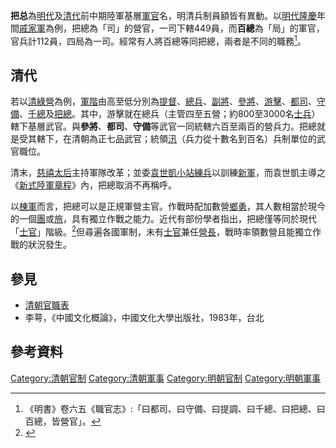 '''把总'''為[[明代|明代]]及[[清代|清代]]前中期陸軍基層[[軍官|軍官]]名，明清兵制員額皆有異動。以[[明代|明代]][[隆庆_(明朝)|隆慶]]年間[[戚家軍|戚家軍]]為例，把總為「司」的營官，一司下轄449員，而'''百總'''為「局」的軍官，官兵計112員，四局為一司。經常有人將百總等同把總，兩者是不同的職務<ref>《明書》卷六五《職官志》:「曰都司、曰守備、曰提調、曰千總、曰把總、曰百總，皆營官」。</ref>。

==清代==
若以[[清|清]][[綠營|綠營]]為例，[[軍階|軍階]]由高至低分別為[[提督總兵官|提督]]、[[總兵|總兵]]、[[副將|副將]]、[[參將|參將]]、[[游擊_(官名)|游擊]]、[[都司_(軍階)|都司]]、[[守備|守備]]、[[千總|千總]]及[[把總|把總]]。其中，游擊就在總兵（主管四至五營；約800至3000名[[士兵|士兵]]）轄下基層武官。與'''參將'''、'''都司'''、'''守備'''等武官一同統轄六百至兩百的營兵力。把總就是受其轄下，在清朝為正七品武官；統領[[汛|汛]]（兵力從十數名到百名）兵制單位的武官職位。

清末，[[慈禧太后|慈禧太后]]主持軍隊改革；並委[[袁世凱|袁世凱]][[小站練兵|小站練兵]]以訓練[[新軍|新軍]]，而袁世凱主導之《[[新式陸軍章程|新式陸軍章程]]》內，把總取消不再稱呼。

以[[棟軍|棟軍]]而言，把總可以是正規軍營主官。作戰時配加數營[[鄉勇|鄉勇]]，其人數相當於現今的一個[[團_(軍隊)|團]]或[[旅|旅]]，具有獨立作戰之能力。近代有部份學者指出，把總僅等同於現代「[[士官|士官]]」階級。<ref>{{cite news|url=http://www.penghutime.com.tw/newsdata.php?no=07120121|title=荷蘭城堡遺址碑文：「把總」今之排長？|dead-url=yes|archive-date=2012-09-09|archive-url=https://archive.today/20120909121212/http://www.penghutime.com.tw/newsdata.php?no=07120121|newspaper=澎湖時報|access-date=2008-07-25}}</ref>但尋遍各國軍制，未有[[士官|士官]]兼任[[營長|營長]]，戰時率領數營且能獨立作戰的狀況發生。

==參見==
*[[清朝官職表|清朝官職表]]
*李萼，《中國文化概論》，中國文化大學出版社，1983年，台北

== 參考資料 ==
{{reflist}}

{{Government-official-hist-stub}}
[[Category:清朝官制|Category:清朝官制]]
[[Category:清朝軍事|Category:清朝軍事]]
[[Category:明朝官制|Category:明朝官制]]
[[Category:明朝軍事|Category:明朝軍事]]